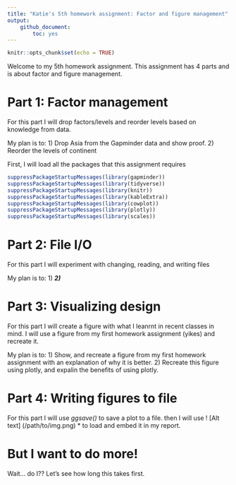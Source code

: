 ```yaml
---
title: "Katie's 5th homework assignment: Factor and figure management"
output: 
    github_document:
        toc: yes
---
```


```r
knitr::opts_chunk$set(echo = TRUE)
```

Welcome to my 5th homework assignment. 
This assignment has 4 parts and is about factor and figure management. 

# Part 1: Factor management
For this part I will drop factors/levels and reorder levels based on knowledge from data. 

My plan is to:
1) Drop Asia from the Gapminder data and show proof.
2) Reorder the levels of continent

First, I will load all the packages that this assignment requires
```r
suppressPackageStartupMessages(library(gapminder))
suppressPackageStartupMessages(library(tidyverse))
suppressPackageStartupMessages(library(knitr))
suppressPackageStartupMessages(library(kableExtra))
suppressPackageStartupMessages(library(cowplot))
suppressPackageStartupMessages(library(plotly))
suppressPackageStartupMessages(library(scales))
```



# Part 2: File I/O
For this part I will experiment with changing, reading, and writing files

My plan is to:
1) ***
2) ***

# Part 3: Visualizing design
For this part I will create a figure with what I leanrnt in recent classes in mind. I will use a figure from my first homework assignment (yikes) and recreate it. 

My plan is to:
1) Show, and recreate a figure from my first homework assignment with an explanation of why it is better.
2) Recreate this figure using plotly, and expalin the benefits of using plotly.

# Part 4: Writing figures to file
For this part I will use *ggsave()* to save a plot to a file. then I will use ! [Alt text] (/path/to/img.png) * to load and embed it in my report. 

# But I want to do more!

Wait... do I?? Let's see how long this takes first. 

